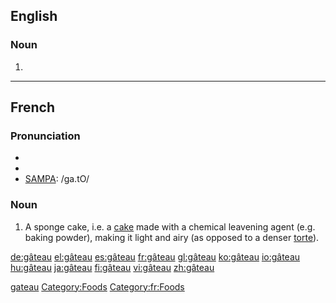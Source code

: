 ==English==

===Noun===
{{en-noun|gâteaux|pl2=gâteaus}}

# {{alternative form of|[[gateau]]}}

[[Category:English words spelled with diacritics|gateau]]
[[Category:Foods]]

----

==French==

===Pronunciation===
*{{audio|Fr-gâteau.ogg|audio}}
*{{IPA|lang=fr|/ɡa.tɔ/}}
*[[w:SAMPA|SAMPA]]: /ga.tO/

===Noun===
{{fr-noun|m|x}}

#A sponge cake, i.e. a [[cake]] made with a chemical leavening agent (e.g. baking powder), making it light and airy (as opposed to a denser [[torte]]).

[[Category:fr:Foods]]

[[de:gâteau]]
[[el:gâteau]]
[[es:gâteau]]
[[fr:gâteau]]
[[gl:gâteau]]
[[ko:gâteau]]
[[io:gâteau]]
[[hu:gâteau]]
[[ja:gâteau]]
[[fi:gâteau]]
[[vi:gâteau]]
[[zh:gâteau]]